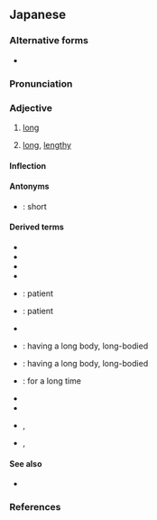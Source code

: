 ==Japanese==
{{ja-kanjitab|なが|yomi=kun}}

===Alternative forms===
* {{l|ja|永い}}

===Pronunciation===
{{ja-pron|yomi=k|ながい|acc=2|acc_ref=NHK}}
{{ja-ojad}}

===Adjective===
{{ja-adj|infl=i|ながい}}

# [[long]]
#: {{ja-usex|'''長い'''ファイル名|'''ながい''' ファイルめい|a '''long''' filename}}
#: {{ja-usex|'''長い'''糸|'''ながい''' いと|a '''long''' string}}
# {{lb|ja|time}} [[long]], [[lengthy]]
#: {{ja-usex|'''長い'''間|'''ながい''' あいだ|a '''long''' interval}}
#: {{ja-usex|[[トイレ]]'''長い'''よ。|トイレ '''ながい''' よ。|You're taking forever on the toilet.}}

====Inflection====
{{ja-i|なが}}

====Antonyms====
* {{sense|long}} {{ja-r|短い|みじかい}}: short

====Derived terms====
{{der-top3}}
* {{ja-r|ひょろ長い|ひょろながい}}
* {{ja-r|尻が長い|しり が ながい}}
* {{ja-r|待つ身は長い|まつみ は ながい}}
* {{ja-r|息の長い|いき の ながい}}
* {{ja-r|気が長い|き が ながい}}: patient
* {{ja-r|気の長い|き の ながい}}: patient
{{der-mid3}}
* {{ja-r|細%長い|ほそ%ながい}}
* {{ja-r|胴が長い|どう が ながい}}: having a long body, long-bodied
* {{ja-r|胴の長い|どう の ながい}}: having a long body, long-bodied
* {{ja-r|長い事|ながい こと}}: for a long time
{{der-mid3}}
* {{ja-r|長い目|ながい め}}
* {{ja-r|長い目で見る|ながい め で みる}}
* {{ja-r|長い茎の有る|ながいくきのある}}, {{ja-r|長い茎のある|ながいくきのある}}
* {{ja-r|長%椅%子|なが%い%す}}, {{ja-r|長いす|ながいす}}
{{der-bottom}}

====See also====
* {{ja-r|長さ|gloss=[[length]]|ながさ}}

===References===
<references/>
